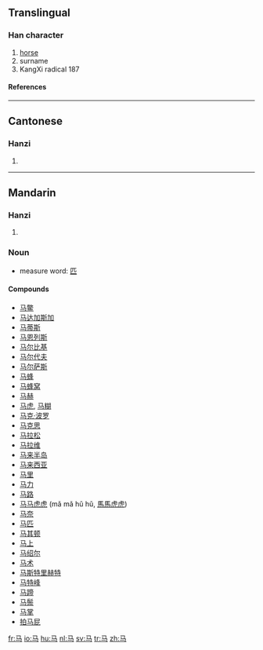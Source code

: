 {{see|馬}}<!-- may be replaced by zh-forms -->

==Translingual==
===Han character===
{{Han char|rn=187|rad=马|as=00|sn=3|four=|canj=弓女尸一 (NVSM), 弓心一 (NPM)}}
# [[horse]]
# surname
# KangXi radical 187
====References====
{{Han ref|kx=1447.241|hdz=74539.020|uh=9A6C|ud=39532}}
----
==Cantonese==
===Hanzi===
{{yue-hanzi|jyut=|y=ma5}}
# {{defn|Cantonese}}
----
==Mandarin==
===Hanzi===
{{cmn-hanzi|tra=馬|pin=[[mǎ]] ([[ma3]])|wg=ma<sup>3</sup>}}
# {{defn|Mandarin}}

===Noun===
*measure word: [[匹]]

====Compounds====
*[[马鳖]]
*[[马达加斯加]]
*[[马蒂斯]]
*[[马恩列斯]]
*[[马尔比基]]
*[[马尔代夫]]
*[[马尔萨斯]]
*[[马蜂]]
*[[马蜂窝]]
*[[马赫]]
*[[马虎]], [[马糊]]
*[[马克·波罗]]
*[[马克思]]
*[[马拉松]]
*[[马拉维]]
*[[马来半岛]]
*[[马来西亚]]
*[[马里]]
*[[马力]]
*[[马路]]
*[[马马虎虎]] (mǎ mǎ hǔ hǔ, [[馬馬虎虎]])
*[[马奈]]
*[[马匹]]
*[[马其顿]]
*[[马上]]
*[[马绍尔]]
*[[马术]]
*[[马斯特里赫特]]
*[[马特峰]]
*[[马蹄]]
*[[马鬃]]
*[[马掌]]
*[[拍马屁]]

[[fr:马]]
[[io:马]]
[[hu:马]]
[[nl:马]]
[[sv:马]]
[[tr:马]]
[[zh:马]]
